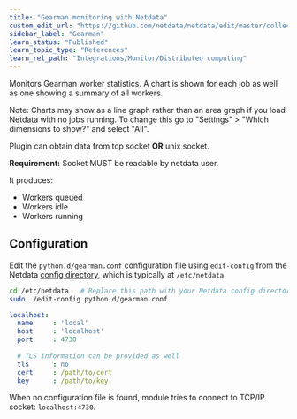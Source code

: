```yaml
---
title: "Gearman monitoring with Netdata"
custom_edit_url: "https://github.com/netdata/netdata/edit/master/collectors/python.d.plugin/gearman/README.md"
sidebar_label: "Gearman"
learn_status: "Published"
learn_topic_type: "References"
learn_rel_path: "Integrations/Monitor/Distributed computing"
---
```



Monitors Gearman worker statistics. A chart is shown for each job as well as one showing a summary of all workers.

Note: Charts may show as a line graph rather than an area 
graph if you load Netdata with no jobs running. To change 
this go to "Settings" > "Which dimensions to show?" and 
select "All".

Plugin can obtain data from tcp socket **OR** unix socket.

**Requirement:**
Socket MUST be readable by netdata user.

It produces:

 * Workers queued
 * Workers idle
 * Workers running

## Configuration

Edit the `python.d/gearman.conf` configuration file using `edit-config` from the Netdata [config
directory](/docs/nightly/setup), which is typically at `/etc/netdata`.

```bash
cd /etc/netdata   # Replace this path with your Netdata config directory, if different
sudo ./edit-config python.d/gearman.conf
```

```yaml
localhost:
  name     : 'local'
  host     : 'localhost'
  port     : 4730
  
  # TLS information can be provided as well
  tls      : no
  cert     : /path/to/cert
  key      : /path/to/key
```

When no configuration file is found, module tries to connect to TCP/IP socket: `localhost:4730`.

